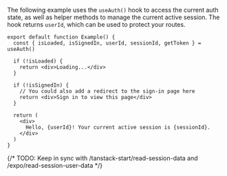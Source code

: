 The following example uses the `useAuth()` hook to access the current auth state, as well as helper methods to manage the current active session. The hook returns `userId`, which can be used to protect your routes.

```tsx {{ filename: 'example.tsx' }}
export default function Example() {
  const { isLoaded, isSignedIn, userId, sessionId, getToken } = useAuth()

  if (!isLoaded) {
    return <div>Loading...</div>
  }

  if (!isSignedIn) {
    // You could also add a redirect to the sign-in page here
    return <div>Sign in to view this page</div>
  }

  return (
    <div>
      Hello, {userId}! Your current active session is {sessionId}.
    </div>
  )
}
```

{/* TODO: Keep in sync with /tanstack-start/read-session-data and /expo/read-session-user-data */}
